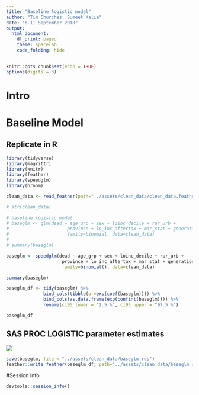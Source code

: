 ```yaml
---
title: "Baseline logistic model"
author: "Tim Churches, Sumeet Kalia"
date: "6-11 September 2018"
output:
  html_document:
    df_print: paged
    theme: spacelab
    code_folding: hide
---
```


```r
knitr::opts_chunk$set(echo = TRUE)
options(digits = 3)
```

# Intro

# Baseline Model


## Replicate in R

```r
library(tidyverse)
library(magrittr)
library(knitr)
library(feather)
library(speedglm)
library(broom)

clean_data <- read_feather(path="../assets/clean_data/clean_data.feather")

# str(clean_data)

# baseline logistic model
# baseglm <- glm(dead ~ age_grp + sex + loinc_decile + rur_urb +
#                      province + lo_inc_aftertax + mar_stat + generation, 
#                      family=binomial, data=clean_data)
# 
# summary(baseglm)

baseglm <- speedglm(dead ~ age_grp + sex + loinc_decile + rur_urb +
                     province + lo_inc_aftertax + mar_stat + generation, 
                     family=binomial(), data=clean_data)

summary(baseglm)
```

```r

baseglm_df <- tidy(baseglm) %>%
              bind_cols(tibble(or=exp(coef(baseglm)))) %>%
              bind_cols(as.data.frame(exp(confint(baseglm)))) %>%
              rename(ci95_lower = "2.5 %", ci95_upper = "97.5 %")

baseglm_df
```

## SAS PROC LOGISTIC parameter estimates

![](../assets/Sumeet/PROC_LOGISTIC_baseline_model.png)

```r
save(baseglm, file = "../assets/clean_data/baseglm.rds")
feather::write_feather(baseglm_df, path="../assets/clean_data/baseglm_df.feather")
```


#Session info

```r
devtools::session_info()
```
